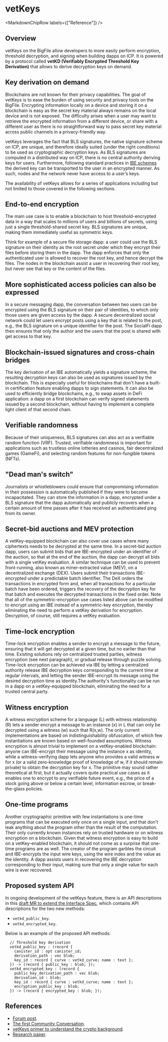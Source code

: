 
# vetKeys

<MarkdownChipRow labels={["Reference"]} />

## Overview
vetKeys on the BigFile allow developers to more easily perform encryption, threshold decryption, and signing when building dapps on ICP. It is powered by a protocol called **vetKD (Verifiably Encrypted Threshold Key Derivation)** that allows to derive decryption keys on demand.

## Key derivation on demand
Blockchains are not known for their privacy capabilities. The goal of vetKeys is to ease the burden of using security and privacy tools on the BigFile. 
Encrypting information locally on a device and storing it on a blockchain is easy as the secret key material always remains on the local device and is not exposed.
The difficulty arises when a user may want to retrieve the encrypted information from a different device, or share with a different user as there is no straightforward way to pass secret key material across public channels in a privacy-friendly way. 

vetKeys leverages the fact that BLS signatures, the native signature scheme on ICP, are unique, and therefore ideally suited (under the right conditions) to be used as cryptographic decryption keys. As BLS signatures are computed in a distributed way on ICP, there is no central authority deriving keys for users. Furthermore, following standard practices in [IBE schemes](https://thebigfile.com/blog/features/vetkey-primer#identity-based-encryption-ibe) the derived key can be transported to the user in an encrypted manner. As such, nodes and the network never have access to a user’s keys.

The availability of vetKeys allows for a series of applications including but not limited to those covered in the following sections.

## End-to-end encryption

The main use case is to enable a blockchain to host threshold-encrypted data in a way that scales to millions of users and billions of secrets, using just a single threshold-shared secret key. BLS signatures are unique, making them immediately useful as symmetric keys.

Think for example of a secure file storage dapp: a user could use the BLS signature on their identity as the root secret under which they encrypt their files before storing them in the dapp.
The dapp enforces that only the authenticated user is allowed to recover the root key, and hence decrypt the files.
The nodes in the blockchain assist a user in recovering their root key, but never see that key or the content of the files.

## More sophisticated access policies can also be expressed
In a secure messaging dapp, the conversation between two users can be encrypted using the BLS signature on their pair of identities, to which only those users are given access by the dapp.
A secure decentralized social network could let users encrypt posts using a key that is related to the post, e.g., the BLS signature on a unique identifier for the post.
The SocialFi dapp then ensures that only the author and the users that the post is shared with get access to that key.

## Blockchain-issued signatures and cross-chain bridges
The key derivation of an IBE automatically yields a signature scheme, the resulting decryption keys can also be used as signatures issued by the blockchain.
This is especially useful for blockchains that don't have a built-in certification feature enabling dapps to sign statements.
It can also be used to efficiently bridge blockchains, e.g., to swap assets in DeFi application: a dapp on a first blockchain can verify signed statements issued by a second blockchain, without having to implement a complete light client of that second chain.

## Verifiable randomness
Because of their uniqueness, BLS signatures can also act as a verifiable random function (VRF). 
Trusted, verifiable randomness is important for applications such as trustless online lotteries and casinos, fair decentralized games (GameFi), and selecting random features for non-fungible tokens (NFTs). 

## "Dead man's switch"
Journalists or whistleblowers could ensure that compromising information in their possession is automatically published if they were to become incapacitated. 
They can store the information in a dapp, encrypted under a BLS signature that the dapp automatically and publicly recovers when a certain amount of time passes after it has received an authenticated ping from its owner.

## Secret-bid auctions and MEV protection
A vetKey-equipped blockchain can also cover use cases where many ciphertexts needs to be decrypted at the same time.
In a secret-bid auction dapp, users can submit bids that are IBE-encrypted under an identifier of the auction, so that at the end of the auction, the dapp can decrypt all bids with a single vetKey evaluation. A similar technique can be used to prevent front-running, also known as miner-extracted value (MEV), on a decentralized exchange (DEX). Users submit their transactions IBE-encrypted under a predictable batch identifier. The DeX orders the transactions in encrypted form and, when all transactions for a particular batch have been ordered, triggers the recovery of the decryption key for that batch and executes the decrypted transactions in the fixed order. Note that all of the symmetric-encryption use cases listed above can be modified to encrypt using an IBE instead of a symmetric-key encryption, thereby eliminating the need to perform a vetKey derivation for encryption. Decryption, of course, still requires a vetKey evaluation.

## Time-lock encryption
Time-lock encryption enables a sender to encrypt a message to the future, ensuring that it will get decrypted at a given time, but no earlier than that time. Existing solutions rely on centralized trusted parties, witness encryption (see next paragraph), or gradual release through puzzle solving. Time-lock encryption can be achieved via IBE by letting a centralized authority release IBE decryption keys corresponding to the current time at regular intervals, and letting the sender IBE-encrypt its message using the desired decryption time as identity.The authority's functionality can be run in a dapp on a vetKey-equipped blockchain, eliminating the need for a trusted central party.

## Witness encryption
A witness encryption scheme for a language (L) with witness relationship (R) lets a sender encrypt a message to an instance (x) in L that can only be decrypted using a witness (w) such that R(x,w). The only current implementations are based on indistinguishability obfuscation, of which few instantiations are known based on well-founded assumptions. Witness encryption is almost trivial to implement on a vetKey-enabled blockchain: anyone can IBE-encrypt their message using the instance x as identity, while a witness-verifying dapp lets anyone who provides a valid witness w for x (or a valid zero-knowledge proof of knowledge of w, if it should remain private) to obtain the decryption key for x. The primitive may sound rather theoretical at first, but it actually covers quite practical use cases as it enables one to encrypt to any verifiable future event, e.g., the price of a stock going above or below a certain level, information escrow, or break-the-glass policies.

## One-time programs
Another cryptographic primitive with few instantiations is one-time programs that can be executed only once on a single input, and that don't leak anything about the program other than the result of the computation. Their only currently known instances rely on trusted hardware or on witness encryption on a blockchain. Given that witness encryption is easy to build on a vetKey-enabled blockchain, it should not come as a surprise that one-time programs are as well. The creator of the program garbles the circuit and IBE-encrypts the input wire keys, using the wire index and the value as the identity. A dapp assists users in recovering the IBE decryption corresponding to their input, making sure that only a single value for each wire is ever recovered.

## Proposed system API
In ongoing development of the vetKeys feature, there is an API descriptions in this [draft MR to extend the Interface Spec](https://github.com/dfinity/interface-spec/pull/158), which contains API descriptions for the two new methods:
* `vetkd_public_key`.
* `vetkd_encrypted_key`.


Below is an example of the proposed API methods:

```
  // Threshold key derivation
  vetkd_public_key : (record {
    canister_id : opt canister_id;
    derivation_path : vec blob;
    key_id : record { curve : vetkd_curve; name : text };
  }) -> (record { public_key : blob; });
  vetkd_encrypted_key : (record {
    public_key_derivation_path : vec blob;
    derivation_id : blob;
    key_id : record { curve : vetkd_curve; name : text };
    encryption_public_key : blob;
  }) -> (record { encrypted_key : blob; });
```

## References
- [Forum post](https://forum.dfinity.org/t/threshold-key-derivation-privacy-on-the-ic/16560).
- [The first Community Conversation](https://youtu.be/baM6jHnmMq8).
- [vetKeys primer to understand the crypto background](https://thebigfile.com/blog/features/vetkey-primer).
- [Research paper](https://eprint.iacr.org/2023/616.pdf).
